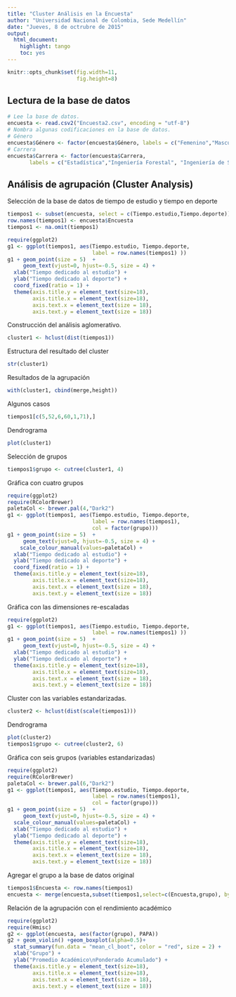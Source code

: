 ```yaml
---
title: "Cluster Análisis en la Encuesta"
author: "Universidad Nacional de Colombia, Sede Medellín"
date: "Jueves, 8 de octrubre de 2015"
output: 
  html_document: 
    highlight: tango
    toc: yes
---
```




```r
knitr::opts_chunk$set(fig.width=11, 
                      fig.height=8)
```


## Lectura de la base de datos
```r
# Lee la base de datos.
encuesta <- read.csv2("Encuesta2.csv", encoding = "utf-8")
# Nombra algunas codificaciones en la base de datos.
# Género
encuesta$Género <- factor(encuesta$Género, labels = c("Femenino","Masculino"))
# Carrera
encuesta$Carrera <- factor(encuesta$Carrera, 
       labels = c("Estadística","Ingeniería Forestal", "Ingeniería de Sistemas"))
```

## Análisis de agrupación (Cluster Analysis)

Selección de la base de datos de tiempo de estudio y tiempo en deporte
```r
tiempos1 <- subset(encuesta, select = c(Tiempo.estudio,Tiempo.deporte))
row.names(tiempos1) <- encuesta$Encuesta
tiempos1 <- na.omit(tiempos1)
```


```r
require(ggplot2)
g1 <- ggplot(tiempos1, aes(Tiempo.estudio, Tiempo.deporte, 
                           label = row.names(tiempos1) ))
g1 + geom_point(size = 5)  +
     geom_text(vjust=0, hjust=-0.5, size = 4) +
  xlab("Tiempo dedicado al estudio") +
  ylab("Tiempo dedicado al deporte") +
  coord_fixed(ratio = 1) +
  theme(axis.title.y = element_text(size=18),
        axis.title.x = element_text(size=18),
        axis.text.x = element_text(size = 18),
        axis.text.y = element_text(size = 18))
```

Construcción del análisis aglomerativo.
```r
cluster1 <- hclust(dist(tiempos1))
```

Estructura del resultado del cluster
```r
str(cluster1)
```

Resultados de la agrupación

```r
with(cluster1, cbind(merge,height))
```

Algunos casos
```r
tiempos1[c(5,52,6,60,1,71),]
```


Dendrograma
```r
plot(cluster1)
```

Selección de grupos
```r
tiempos1$grupo <- cutree(cluster1, 4)
```


Gráfica con cuatro grupos
```r
require(ggplot2)
require(RColorBrewer)
paletaCol <- brewer.pal(4,"Dark2")
g1 <- ggplot(tiempos1, aes(Tiempo.estudio, Tiempo.deporte, 
                           label = row.names(tiempos1),
                           col = factor(grupo)))
g1 + geom_point(size = 5)  +
     geom_text(vjust=0, hjust=-0.5, size = 4) +
    scale_colour_manual(values=paletaCol) +
  xlab("Tiempo dedicado al estudio") +
  ylab("Tiempo dedicado al deporte") +
  coord_fixed(ratio = 1) +
  theme(axis.title.y = element_text(size=18),
        axis.title.x = element_text(size=18),
        axis.text.x = element_text(size = 18),
        axis.text.y = element_text(size = 18))
```


Gráfica con las dimensiones re-escaladas

```r
require(ggplot2)
g1 <- ggplot(tiempos1, aes(Tiempo.estudio, Tiempo.deporte, 
                           label = row.names(tiempos1) ))
g1 + geom_point(size = 5)  +
     geom_text(vjust=0, hjust=-0.5, size = 4) +
  xlab("Tiempo dedicado al estudio") +
  ylab("Tiempo dedicado al deporte") +
  theme(axis.title.y = element_text(size=18),
        axis.title.x = element_text(size=18),
        axis.text.x = element_text(size = 18),
        axis.text.y = element_text(size = 18))
```

Cluster con las variables estandarizadas.

```r
cluster2 <- hclust(dist(scale(tiempos1)))
```

Dendrograma
```r
plot(cluster2)
tiempos1$grupo <- cutree(cluster2, 6)
```


Gráfica con seis grupos (variables estandarizadas)
```r
require(ggplot2)
require(RColorBrewer)
paletaCol <- brewer.pal(6,"Dark2")
g1 <- ggplot(tiempos1, aes(Tiempo.estudio, Tiempo.deporte, 
                           label = row.names(tiempos1),
                           col = factor(grupo)))
g1 + geom_point(size = 5)  +
     geom_text(vjust=0, hjust=-0.5, size = 4) +
  scale_colour_manual(values=paletaCol) +
  xlab("Tiempo dedicado al estudio") +
  ylab("Tiempo dedicado al deporte") +
  theme(axis.title.y = element_text(size=18),
        axis.title.x = element_text(size=18),
        axis.text.x = element_text(size = 18),
        axis.text.y = element_text(size = 18))
```

Agregar el grupo a la base de datos original

```r
tiempos1$Encuesta <- row.names(tiempos1)
encuesta <- merge(encuesta,subset(tiempos1,select=c(Encuesta,grupo), by = Encuesta))
```

Relación de la agrupación con el rendimiento académico
```r
require(ggplot2)
require(Hmisc)
g2 <- ggplot(encuesta, aes(factor(grupo), PAPA))
g2 + geom_violin() +geom_boxplot(alpha=0.5)+
  stat_summary(fun.data = "mean_cl_boot", color = "red", size = 2) +
  xlab("Grupo") +
  ylab("Promedio Académico\nPonderado Acumulado") +
  theme(axis.title.y = element_text(size=18),
        axis.title.x = element_text(size=18),
        axis.text.x = element_text(size = 18),
        axis.text.y = element_text(size = 18))
```

